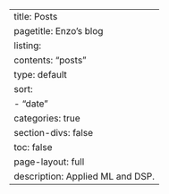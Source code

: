 ---
title: Posts
pagetitle: Enzo's blog
listing:
  contents: "posts"
  type: default
  sort:
    - "date"
  categories: true
section-divs: false
toc: false
page-layout: full
description: Applied ML and DSP.
---